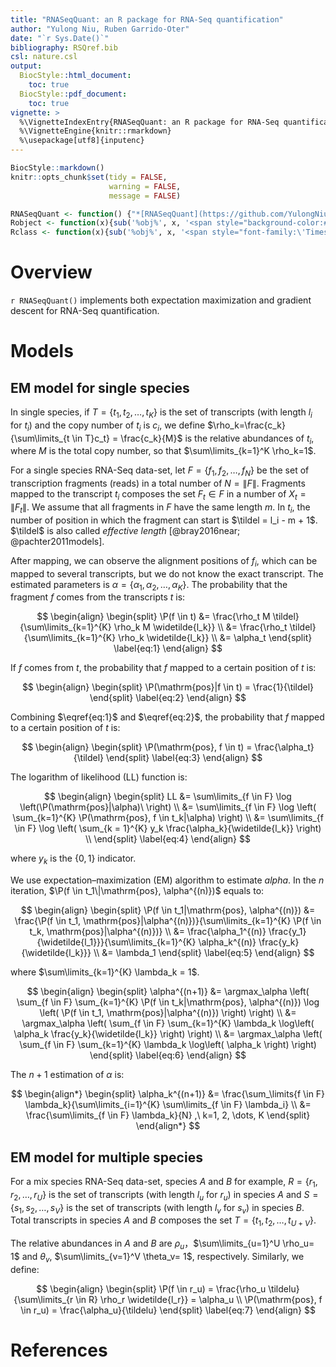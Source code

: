 ```yaml
---
title: "RNASeqQuant: an R package for RNA-Seq quantification"
author: "Yulong Niu, Ruben Garrido-Oter"
date: "`r Sys.Date()`"
bibliography: RSQref.bib
csl: nature.csl
output:
  BiocStyle::html_document:
    toc: true
  BiocStyle::pdf_document:
    toc: true
vignette: >
  %\VignetteIndexEntry{RNASeqQuant: an R package for RNA-Seq quantification}
  %\VignetteEngine{knitr::rmarkdown}
  %\usepackage[utf8]{inputenc}
---
```


```r
BiocStyle::markdown()
knitr::opts_chunk$set(tidy = FALSE,
                      warning = FALSE,
                      message = FALSE)
```

``` r
RNASeqQuant <- function() {"*[RNASeqQuant](https://github.com/YulongNiu/RNASeqQuant)*"}
Robject <- function(x){sub('%obj%', x, '<span style="background-color:#F0F0F0;color:#404040;font-family:\'Lucida Console\', monospace">%obj%</span>')}
Rclass <- function(x){sub('%obj%', x, '<span style="font-family:\'Times New Roman\', Times, serif;font-style: italic">%obj%</span>')}
```

<script type="text/x-mathjax-config">
MathJax.Hub.Config({
TeX: { equationNumbers: { autoNumber: "AMS" } }
});
</script>

$$
\newcommand{\P}{\mathrm{P}}
$$

$$
\newcommand{\tildel}{\widetilde{l_t}}
$$

$$
\newcommand{\tildelu}{\widetilde{l_u}}
$$

$$
\newcommand{\tildesv}{\widetilde{l_v}}
$$

$$
\DeclareMathOperator*{\argmax}{arg\,max} 
$$

# Overview

`r RNASeqQuant()` implements both expectation maximization and gradient descent for RNA-Seq quantification.

# Models

## EM model for single species

In single species, if $T=\{t_1, t_2, \dots, t_K\}$ is the set of transcripts (with length $l_i$ for $t_i$) and the copy number of $t_i$ is $c_i$, we define $\rho_k=\frac{c_k}{\sum\limits_{t \in T}c_t} = \frac{c_k}{M}$ is the relative abundances of $t_i$, where $M$ is the total copy number, so that $\sum\limits_{k=1}^K \rho_k=1$.

For a single species RNA-Seq data-set, let $F=\{f_1, f_2, \dots, f_N\}$ be the set of transcription fragments (reads) in a total number of $N=\|F\|$. Fragments mapped to the transcript $t_i$ composes the set $F_t \in F$ in a number of $X_t=\|F_t\|$. We assume that all fragments in $F$ have the same length $m$. In $t_i$, the number of position in which the fragment can start is $\tildel = l_i - m + 1$. $\tildel$ is also called *effective length* [@bray2016near; @pachter2011models].

After mapping, we can observe the alignment positions of $f_i$, which can be mapped to several transcripts, but we do not know the exact transcript. The estimated parameters is $\alpha=\{\alpha_1, \alpha_2, \dots, \alpha_K\}$. The probability that the fragment $f$ comes from the transcripts $t$ is:

$$
\begin{align}
\begin{split}
\P(f \in t) &= \frac{\rho_t M \tildel}{\sum\limits_{k=1}^{K} \rho_k M \widetilde{l_k}} \\
&= \frac{\rho_t \tildel}{\sum\limits_{k=1}^{K} \rho_k \widetilde{l_k}} \\
&= \alpha_t
\end{split}
\label{eq:1}
\end{align}
$$

If $f$ comes from $t$, the probability that $f$ mapped to a certain position of $t$ is:

$$
\begin{align}
\begin{split}
\P(\mathrm{pos}|f \in t) = \frac{1}{\tildel}
\end{split}
\label{eq:2}
\end{align}
$$

Combining $\eqref{eq:1}$ and $\eqref{eq:2}$, the probability that $f$ mapped to a certain position of $t$ is:

$$
\begin{align}
\begin{split}
\P(\mathrm{pos}, f \in t) = \frac{\alpha_t}{\tildel}
\end{split}
\label{eq:3}
\end{align}
$$

The logarithm of likelihood (LL) function is:

$$
\begin{align}
\begin{split}
LL &= \sum\limits_{f \in F} \log \left(\P(\mathrm{pos}|\alpha)\ \right) \\
&= \sum\limits_{f \in F} \log \left( \sum_{k=1}^{K} \P(\mathrm{pos}, f \in t_k|\alpha) \right) \\
&= \sum\limits_{f \in F} \log \left( \sum_{k = 1}^{K} y_k \frac{\alpha_k}{\widetilde{l_k}} \right) \\
\end{split}
\label{eq:4}
\end{align}
$$

where $y_k$ is the $\{0, 1\}$ indicator.

We use expectation–maximization (EM) algorithm to estimate $alpha$. In the $n$ iteration, $\P(f \in t_1\|\mathrm{pos}, \alpha^{(n)})$ equals to:

$$
\begin{align}
\begin{split}
\P(f \in t_1|\mathrm{pos}, \alpha^{(n)}) &= \frac{\P(f \in t_1, \mathrm{pos}|\alpha^{(n)})}{\sum\limits_{k=1}^{K} \P(f \in t_k, \mathrm{pos}|\alpha^{(n)})} \\
&= \frac{\alpha_1^{(n)} \frac{y_1}{\widetilde{l_1}}}{\sum\limits_{k=1}^{K} \alpha_k^{(n)} \frac{y_k}{\widetilde{l_k}}} \\
&= \lambda_1
\end{split}
\label{eq:5}
\end{align}
$$

where $\sum\limits_{k=1}^{K} \lambda_k = 1$.

$$
\begin{align}
\begin{split}
\alpha^{(n+1)} &= \argmax_\alpha \left( 
\sum_{f \in F} \sum_{k=1}^{K} \P(f \in t_k|\mathrm{pos}, \alpha^{(n)})  \log \left( \P(f \in t_1, \mathrm{pos}|\alpha^{(n)}) \right) 
\right) \\
&= \argmax_\alpha \left( 
\sum_{f \in F} \sum_{k=1}^{K} \lambda_k \log\left(
\alpha_k \frac{y_k}{\widetilde{l_k}}
\right)
\right) \\
&= \argmax_\alpha \left(
\sum_{f \in F} \sum_{k=1}^{K}  \lambda_k \log\left(
\alpha_k
\right)
\right)
\end{split}
\label{eq:6}
\end{align}
$$

The $n+1$ estimation of $\alpha$ is:

$$
\begin{align*}
\begin{split}
\alpha_k^{(n+1)} &= \frac{\sum_\limits{f \in F} \lambda_k}{\sum\limits_{i=1}^{K} \sum\limits_{f \in F} \lambda_i} \\
&= \frac{\sum\limits_{f \in F} \lambda_k}{N}
,\ k=1, 2, \dots, K
\end{split}
\end{align*}
$$

## EM model for multiple species

For a mix species RNA-Seq data-set, species $A$ and $B$ for example, $R=\{r_1, r_2, \dots, r_U\}$ is the set of transcripts (with length $l_u$ for $r_u$) in species $A$ and $S=\{s_1, s_2, \dots, s_V\}$ is the set of transcripts (with length $l_v$ for $s_v$) in species $B$. Total transcripts in species $A$ and $B$ composes the set $T=\{t_1, t_2, \dots, t_{U+V}\}$. 

The relative abundances in $A$ and $B$ are $\rho_u$，$\sum\limits_{u=1}^U \rho_u= 1$ and $\theta_v$, $\sum\limits_{v=1}^V \theta_v= 1$, respectively. Similarly, we define:

$$
\begin{align}
\begin{split}
\P(f \in r_u) = \frac{\rho_u \tildelu}{\sum\limits_{r \in R} \rho_r \widetilde{l_r}} = \alpha_u \\
\P(\mathrm{pos}, f \in r_u) = \frac{\alpha_u}{\tildelu}
\end{split}
\label{eq:7}
\end{align}
$$

# References
